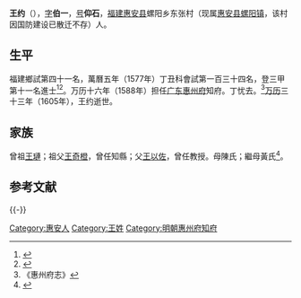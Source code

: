{{明清人物信息框
| 姓名 = 王約
| 原名 =
| 圖片名稱= 
| 圖片大小 =
| 圖片說明 = 
| 最高職務 =
| 國家 = 大明 
| 爵位 =
| 籍貫 = 福建泉州府惠安縣
| 族裔 = 
| 旗籍 = 
| 字號 = 
| 諡號 =
| 出生日期 =
| 出生地點 =福建泉州府惠安縣
| 逝世日期 = 
| 逝世地點 =
| 墓葬 =
| 配偶 = 
| 親屬 = 
| 出身 =
* 萬曆五年丁丑科進士
| 經歷 =
| 著作 =  
}}
'''王约'''（{{bd|1531年||1605年||Wang}}），[[表字|字]]'''伯一'''，[[号|号]]'''仰石'''，[[福建|福建]][[惠安县|惠安县]]螺阳乡东张村（现属[[惠安县|惠安县]][[螺阳镇|螺阳镇]]，该村因国防建设已散迁不存）人。

== 生平 ==
福建鄉試第四十一名，萬曆五年（1577年）丁丑科會試第一百三十四名，登三甲第十一名進士<ref>{{Cite book|title=《皇明贡举考》卷五|last=（明）[[张朝瑞|张朝瑞]]|first=|publisher=《续修四库全书》史部第828册|year=|isbn=|location=|pages=}}</ref><ref>{{Cite book|title=贡举志五种 上|last=鲁小俊，江俊伟著|first=|publisher=武汉：武汉大学出版社|year=2009|isbn=978-7-307-07043-1|location=|pages=}}</ref>。万历十六年（1588年）担任[[广东承宣布政使司|广东]][[惠州府|惠州府]]知府。丁忧去。<ref>《惠州府志》</ref>[[万历|万历]]三十三年（1605年），王约逝世。

== 家族 ==
曾祖[[王璉|王璉]]；祖父[[王奇橙|王奇橙]]，曾任知縣；父[[王以佐|王以佐]]，曾任教授。母陳氏；繼母黃氏<ref>{{Cite book|title=天一阁藏明代科举录选刊 登科录 点校本|last=龚延明主编|first=|publisher=宁波出版社|year=2016|isbn=978-7-5526-2320-8|location=宁波|pages=|quote=《天一閣藏明代科舉錄選刊.登科錄》之《萬曆五年丁丑科登科錄》}}</ref>。

==参考文献==
{{reflist}}


{{-}}
{{start box}}
{{s-off}}
{{succession box|[[黄时雨|黄时雨]]|[[孙光启|孙光启]]|[[廣東承宣佈政使司|廣東]][[惠州府|惠州府]][[知府|知府]]|<small>万历十六年（1588年）上任</small>}}
{{end box}}
{{萬曆五年丁丑科殿試金榜}}

{{DEFAULTSORT:Wang王}}
[[Category:惠安人|Category:惠安人]]
[[Category:王姓|Category:王姓]]
[[Category:明朝惠州府知府|Category:明朝惠州府知府]]